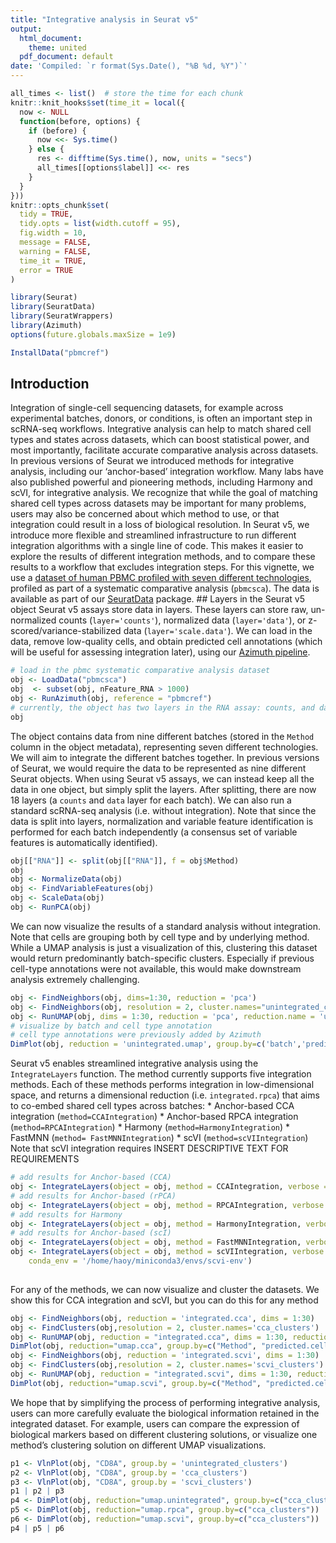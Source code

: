 ```yaml
---
title: "Integrative analysis in Seurat v5"
output:
  html_document:
    theme: united
  pdf_document: default
date: 'Compiled: `r format(Sys.Date(), "%B %d, %Y")`'
---
```


```r
all_times <- list()  # store the time for each chunk
knitr::knit_hooks$set(time_it = local({
  now <- NULL
  function(before, options) {
    if (before) {
      now <<- Sys.time()
    } else {
      res <- difftime(Sys.time(), now, units = "secs")
      all_times[[options$label]] <<- res
    }
  }
}))
knitr::opts_chunk$set(
  tidy = TRUE,
  tidy.opts = list(width.cutoff = 95),
  fig.width = 10,
  message = FALSE,
  warning = FALSE,
  time_it = TRUE,
  error = TRUE
)
```

```r
library(Seurat)
library(SeuratData)
library(SeuratWrappers)
library(Azimuth)
options(future.globals.maxSize = 1e9)
```

```r
InstallData("pbmcref")
```

## Introduction
Integration of single-cell sequencing datasets, for example across experimental batches, donors, or conditions, is often an important step in scRNA-seq workflows. Integrative analysis can help to match shared cell types and states across datasets, which can boost statistical power, and most importantly, facilitate accurate comparative analysis across datasets. In previous versions of Seurat we introduced methods for integrative analysis, including our ‘anchor-based’ integration workflow. Many labs have also published powerful and pioneering methods, including Harmony and scVI, for integrative analysis. 
We recognize that while the goal of matching shared cell types across datasets may be important for many problems, users may also be concerned about which method to use, or that integration could result in a loss of biological resolution. In Seurat v5, we introduce more flexible and streamlined infrastructure to run different integration algorithms with a single line of code. This makes it easier to explore the results of different integration methods, and to compare these results to a workflow that excludes integration steps.
For this vignette, we use a [dataset of human PBMC profiled with seven different technologies](https://www.nature.com/articles/s41587-020-0465-8), profiled as part of a systematic comparative analysis (`pbmcsca`). The data is available as part of our [SeuratData](https://github.com/satijalab/seurat-data) package. 
## Layers in the Seurat v5 object
Seurat v5 assays store data in layers. These layers can store raw, un-normalized counts (`layer='counts'`), normalized data (`layer='data'`), or z-scored/variance-stabilized data (`layer='scale.data'`). We can load in the data, remove low-quality cells, and obtain predicted cell annotations (which will be useful for assessing integration later), using our [Azimuth pipeline](https://satijalab.github.io/azimuth/articles/run_azimuth_tutorial.html).
```r
# load in the pbmc systematic comparative analysis dataset
obj <- LoadData("pbmcsca")
obj  <- subset(obj, nFeature_RNA > 1000)
obj <- RunAzimuth(obj, reference = "pbmcref")
# currently, the object has two layers in the RNA assay: counts, and data
obj
```
The object contains data from nine different batches (stored in the `Method` column in the object metadata), representing seven different technologies. We will aim to integrate the different batches together. In previous versions of Seurat, we would require the data to be represented as nine different Seurat objects. When using Seurat v5 assays, we can instead keep all the data in one object, but simply split the layers.
After splitting, there are now 18 layers (a `counts` and `data` layer for each batch). We can also run a standard scRNA-seq analysis (i.e. without integration). Note that since the data is split into layers, normalization and variable feature identification is performed for each batch independently (a consensus set of variable features is automatically identified).
```r
obj[["RNA"]] <- split(obj[["RNA"]], f = obj$Method)
obj
obj <- NormalizeData(obj)
obj <- FindVariableFeatures(obj)
obj <- ScaleData(obj)
obj <- RunPCA(obj)
```
We can now visualize the results of a standard analysis without integration. Note that cells are grouping both by cell type and by underlying method. While a UMAP analysis is just a visualization of this, clustering this dataset would return predominantly batch-specific clusters. Especially if previous cell-type annotations were not available, this would make downstream analysis extremely challenging.  
```r
obj <- FindNeighbors(obj, dims=1:30, reduction = 'pca')
obj <- FindNeighbors(obj, resolution = 2, cluster.names="unintegrated_clusters")
obj <- RunUMAP(obj, dims = 1:30, reduction = 'pca', reduction.name = 'umap.unintegrated')
# visualize by batch and cell type annotation
# cell type annotations were previously added by Azimuth
DimPlot(obj, reduction = 'unintegrated.umap', group.by=c('batch','predicted.celltype.l2'))
```
Seurat v5 enables streamlined integrative analysis using the `IntegrateLayers` function. The method currently supports five integration methods. Each of these methods performs integration in low-dimensional space, and returns a dimensional reduction (i.e. `integrated.rpca`) that aims to co-embed shared cell types across batches:
* Anchor-based CCA integration (`method=CCAIntegration`)
* Anchor-based RPCA integration (`method=RPCAIntegration`)
* Harmony (`method=HarmonyIntegration`)
* FastMNN (`method= FastMNNIntegration`)
* scVI (`method=scVIIntegration`)
Note that scVI integration requires INSERT DESCRIPTIVE TEXT FOR REQUIREMENTS
```r
# add results for Anchor-based (CCA)
obj <- IntegrateLayers(object = obj, method = CCAIntegration, verbose = F, new.reduction = 'integrated.cca')
# add results for Anchor-based (rPCA)
obj <- IntegrateLayers(object = obj, method = RPCAIntegration, verbose = F, new.reduction = 'integrated.rpca')
# add results for Harmony
obj <- IntegrateLayers(object = obj, method = HarmonyIntegration, verbose = F, new.reduction = 'harmony')
# add results for Anchor-based (scI)
obj <- IntegrateLayers(object = obj, method = FastMNNIntegration, verbose = F, new.reduction = 'integrated.mnn')
obj <- IntegrateLayers(object = obj, method = scVIIntegration, verbose = F, new.reduction = 'integrated.scvi',
    conda_env = '/home/haoy/miniconda3/envs/scvi-env')
                     
```
For any of the methods, we can now visualize and cluster the datasets. We show this for CCA integration and scVI, but you can do this for any method
```r
obj <- FindNeighbors(obj, reduction = 'integrated.cca', dims = 1:30)
obj <- FindClusters(obj,resolution = 2, cluster.names='cca_clusters')
obj <- RunUMAP(obj, reduction = "integrated.cca", dims = 1:30, reduction.name = 'umap.cca')
DimPlot(obj, reduction="umap.cca", group.by=c("Method", "predicted.celltype.l2", "cca_clusters"))
obj <- FindNeighbors(obj, reduction = 'integrated.scvi', dims = 1:30)
obj <- FindClusters(obj,resolution = 2, cluster.names='scvi_clusters')
obj <- RunUMAP(obj, reduction = "integrated.scvi", dims = 1:30, reduction.name = 'umap.scvi')
DimPlot(obj, reduction="umap.scvi", group.by=c("Method", "predicted.celltype.l2", "scvi_clusters"))
```
We hope that by simplifying the process of performing integrative analysis, users can more carefully evaluate the biological information retained in the integrated dataset. For example, users can compare the expression of biological markers based on different clustering solutions, or visualize one method's clustering solution on different UMAP visualizations.
```r
p1 <- VlnPlot(obj, "CD8A", group.by = 'unintegrated_clusters')
p2 <- VlnPlot(obj, "CD8A", group.by = 'cca_clusters')
p3 <- VlnPlot(obj, "CD8A", group.by = 'scvi_clusters')
p1 | p2 | p3
p4 <- DimPlot(obj, reduction="umap.unintegrated", group.by=c("cca_clusters"))
p5 <- DimPlot(obj, reduction="umap.rpca", group.by=c("cca_clusters"))
p6 <- DimPlot(obj, reduction="umap.scvi", group.by=c("cca_clusters"))
p4 | p5 | p6
```
